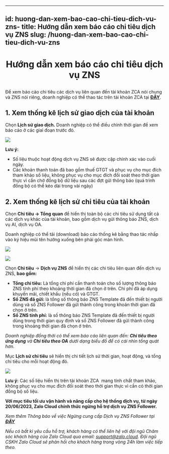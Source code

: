 
---
id: huong-dan-xem-bao-cao-chi-tieu-dich-vu-zns-
title: Hướng dẫn xem báo cáo chi tiêu dịch vụ ZNS 
slug: /huong-dan-xem-bao-cao-chi-tieu-dich-vu-zns
---

# <p align="center">Hướng dẫn xem báo cáo chi tiêu dịch vụ ZNS</p>

Để xem báo cáo chi tiêu các dịch vụ liên quan đến tài khoản ZCA nói chung và ZNS nói riêng, doanh nghiệp có thể thao tác trên tài khoản ZCA tại [**ĐÂY**](https://account.zalo.cloud/QBU7GBG7N6WDDJAA8/spending/overview).

## 1. Xem thống kê lịch sử giao dịch của tài khoản

Chọn **Lịch sử giao dịch.** Doanh nghiệp có thể điều chỉnh thời gian để xem báo cáo ở các giai đoạn trước đó. 

<p style={{ textAlign: "center" }}>
  <img src="https://stc-oa.zdn.vn/uploads/41c267e19a51941de0e0438712931d46.png" />
</p>

**Lưu ý:**

*   Số liệu thuộc hoạt động dịch vụ ZNS sẽ được cập chính xác vào cuối ngày.
*   Các khoản thanh toán đã bao gồm thuế GTGT và phục vụ cho mục đích tham khảo số liệu, không phục vụ cho mục đích đối soát theo thời gian thực vì cần chờ đồng bộ dữ liệu sau các đợt gửi thông báo (quá trình đồng bộ có thể kéo dài trong vài ngày)


## 2. Xem thống kê lịch sử chi tiêu của tài khoản

Chọn **Chi tiêu → Tổng quan** để hiển thị toàn bộ các chi tiêu sử dụng tất cả các dịch vụ khác của tài khoản, bao gồm dịch vụ gửi thông báo ZNS, dịch vụ AI, dịch vụ OA.

Doanh nghiệp có thể tải (download) báo cáo thống kê bằng thao tác nhấp vào ký hiệu mũi tên hướng xuống bên phải góc màn hình. 

<p style={{ textAlign: "center" }}>
  <img src="https://stc-oa.zdn.vn/uploads/447658754a63f6e80e4901a355e9e385.png" />
</p>

<p style={{ textAlign: "center" }}>
  <img src="https://stc-oa.zdn.vn/uploads/fbb8531adb825193f3afaea69872dd9c.png" />
</p>

Chọn **Chi tiêu** → **Dịch vụ ZNS** để hiển thị các chi tiêu liên quan đến dịch vụ ZNS, **bao gồm:**  

*   **Tổng chi tiêu:** Là tổng chi phí cần thanh toán cho số lượng thông báo ZNS tính phí theo khoảng thời gian đã chọn ở trên. Chi phí đã áp dụng khuyến mãi, chiết khấu (nếu có) và GTGT.
*   **Số ZNS đã gửi:** là tổng số thông báo ZNS Template đã đến thiết bị người dùng và số ZNS Follower đã gửi thành công trong khoản thời gian đã chọn ở trên.
*   **Số ZNS tính phí:** là số thông báo ZNS Template đã đến thiết bị người dùng trong thời gian quy định và số ZNS Follower đã gửi thành công trong khoảng thời gian đã chọn ở trên.

_Doanh nghiệp đồng thời có thể xem báo cáo liên quan đến: **Chi tiêu theo ứng dụng** và **Chi tiêu theo OA** dưới dạng biểu đồ để có cái nhìn tổng quát hơn._ 

Mục **Lịch sử chi tiêu** sẽ hiển thị chi tiết lịch sử thời gian, hoạt động, và tổng chi tiêu cho mỗi hoạt động đó. 

<p style={{ textAlign: "center" }}>
  <img src="https://stc-oa.zdn.vn/uploads/f3cff6e0f05ff34bcc796c78698b11e3.png" />
</p>

**Lưu ý:** Các số liệu hiển thị trên tài khoản ZCA  mang tính chất tham khảo, không phục vụ cho mục đích đối soát theo thời gian thực vì cần có thời gian đồng bộ số liệu. 

**Với mục tiêu tối ưu vận hành và nâng cấp cho hệ thống dịch vụ, từ ngày 20/06/2023, Zalo Cloud chính thức ngừng hỗ trợ dịch vụ ZNS Follower.**  

_Xem thêm Thông báo về việc Ngừng cung cấp Dịch vụ ZNS Follower tại_ [_**ĐÂY**_](https://zalo.cloud/blog/thong-bao-ve-viec-ngung-ho-tro-dich-vu-zns-follower-/ykuwkganb87bra7k7w)

_Nếu có bất kì yêu cầu hỗ trợ, khách hàng có thể liên hệ với đội ngũ Chăm sóc khách hàng của Zalo Cloud qua email:_ [_support@zalo.cloud_](mailto:support@zalo.cloud)_. Đội ngũ CSKH Zalo Cloud sẽ phản hồi cho khách hàng trong vòng 24h làm việc tiếp theo._
